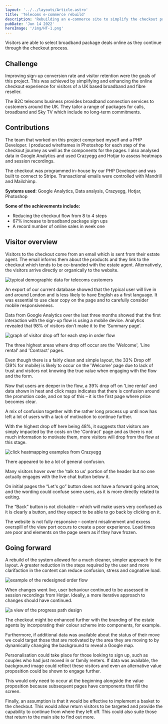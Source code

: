 ```yaml
---
layout: '../../layouts/Article.astro'
title: 'Telecoms e-commerce rebuild'
description: 'Rebuilding an e-commerce site to simplify the checkout process and improve sign-up conversion rates'
pubDate: 'Jun 14 2022'
heroImage: '/img/HT-1.png'
---
```



Visitors are able to select broadband package deals online as they continue through the checkout process.

## Challenge
Improving sign-up conversion rate and visitor retention were the goals of this project. This was achieved by simplifying and enhancing the online checkout experience for visitors of a UK based broadband and fibre reseller.

The B2C telecoms business provides broadband connection services to customers around the UK. They tailor a range of packages for calls, broadband and Sky TV which include no long-term commitments.

## Contributions
The team that worked on this project comprised myself and a PHP Developer. I produced wireframes in Photoshop for each step of the checkout journey as well as the components for the pages. I also analysed data in Google Analytics and used Crazyegg and Hotjar to assess heatmaps and session recordings.

The checkout was programmed in-house by our PHP Developer and was built to connect to Stripe. Transactional emails were controlled with Mandrill and Mailchimp.

__Systems used__: Google Analytics, Data analysis, Crazyegg, Hotjar, Photoshop

**Some of the achievements include:**
- Reducing the checkout flow from 8 to 4 steps
- 67% increase to broadband package sign ups
- A record number of online sales in week one

## Visitor overview
Visitors to the checkout come from an email which is sent from their estate agent. The email informs them about the products and they link to the checkout which tends to be co-branded with the estate agent. Alternatively, the visitors arrive directly or organically to the website.

<Image src="/img/HT-2.png" alt="typical demographic data for telecoms customers" width={920} height={350} />

An export of our current database showed that the typical user will live in and around London and is less likely to have English as a first language. It was essential to use clear copy on the page and to carefully consider mobile responsiveness.

Data from Google Analytics over the last three months showed that the first interaction with the sign-up flow is using a mobile device. Analytics revealed that 98% of visitors don’t make it to the 'Summary page'.

<Image src="/img/HT-graph.png" alt="graph of visitor drop off for each step in order flow" width={920} height={350} />

The three highest areas where drop off occur are the 'Welcome', 'Line rental' and 'Contract' pages.

Even though there is a fairly clean and simple layout, the 33% Drop off (39% for mobile) is likely to occur on the 'Welcome' page due to lack of trust and visitors not knowing the true value when engaging with the flow and the form.

Now that users are deeper in the flow, a 39% drop off on 'Line rental' and data shown in heat and click maps indicates that there is confusion around the promotion code, and on top of this – it is the first page where price becomes clear.

A mix of confusion together with the rather long process up until now has left a lot of users with a lack of motivation to continue further.

With the highest drop off here being 48%, it suggests that visitors are simply impacted by the costs on the 'Contract' page and as there is not much information to motivate them, more visitors will drop from the flow at this stage.

<Image src="/img/HT-Results.png" alt="click heatmapping examples from Crazyegg" width={920} height={350} />

There appeared to be a lot of general confusion.

Many visitors hover over the 'talk to us' portion of the header but no one actually engages with the live chat button below it.

On initial pages the “Let's go” button does not have a forward going arrow, and the wording could confuse some users, as it is more directly related to exiting.

The “Back” button is not clickable – which will make users very confused as it is clearly a button, and they expect to be able to go back by clicking on it.

The website is not fully responsive – content misalinement and excess overspill of the view port occurs to create a poor experience. Load times are poor and elements on the page seem as if they have frozen.

## Going forward
A rebuild of the system allowed for a much cleaner, simpler approach to the layout. A greater reduction in the steps required by the user and more clarifaction in the content can reduce confusion, stress and cognative load.

<Image src="/img/HT-Results-2.png" alt="example of the redesigned order flow" width={920} height={350} />

When changes went live, user behaviour continued to be assessed in session recordings from Hotjar. Ideally, a more iterative approach to changes should have continued.

<Image src="/img/HT-Results-3.png" alt="a view of the progress path design" width={920} height={350} />

The checkout might be enhanced further with the branding of the estate agents by incorporating their colour scheme into components, for example.

Furthermore, if additional data was available about the status of their move we could target those that are motivated by the area they are moving to by dynamically changing the background to reveal a Google map.

Personalisation could take place for those looking to sign up, such as couples who had just moved in or family renters. If data was available, the background image could reflect these visitors and even an alternative value proposition could be shown to engage further.

This would only need to occur at the beginning alongside the value proposition because subsequent pages have components that fill the screen.

Finally, an assumption is that it would be effective to implement a basket to the checkout. This would allow return visitors to be targeted and provide the capability to continue from where they left off. This could also suite those that return to the main site to find out more.